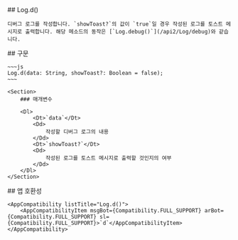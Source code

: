 
<Section>
    ## Log.d()

    디버그 로그를 작성합니다. `showToast?`의 값이 `true`일 경우 작성된 로그를 토스트 메시지로 출력합니다. 해당 메소드의 동작은 [`Log.debug()`](/api2/Log/debug)와 같습니다.
</Section>
<Section>
    ## 구문

    ~~~js
    Log.d(data: String, showToast?: Boolean = false);
    ~~~

    <Section>
        ### 매개변수

        <Dl>
            <Dt>`data`</Dt>
            <Dd>
                작성할 디버그 로그의 내용
            </Dd>
            <Dt>`showToast?`</Dt>
            <Dd>
                작성된 로그를 토스트 메시지로 출력할 것인지의 여부
            </Dd>
        </Dl>
    </Section>
</Section>
<Section>
    ## 앱 호환성

    <AppCompatibility listTitle="Log.d()">
        <AppCompatibilityItem msgBot={Compatibility.FULL_SUPPORT} arBot={Compatibility.FULL_SUPPORT} sl={Compatibility.FULL_SUPPORT}>`d`</AppCompatibilityItem>
    </AppCompatibility>
</Section>